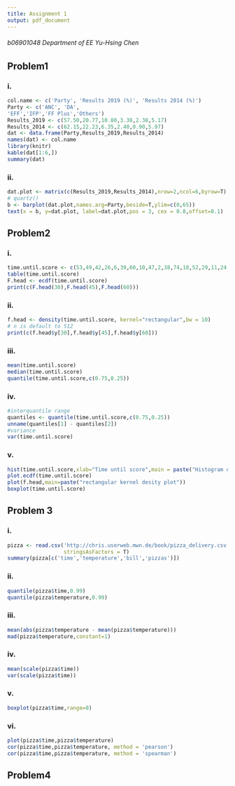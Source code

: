 ```yaml
---
title: Assignment 1
output: pdf_document
---
```

###### b06901048 Department of EE Yu-Hsing Chen
## Problem1
### i.
```r
col.name <- c('Party', 'Results 2019 (%)', 'Results 2014 (%)')
Party <- c('ANC', 'DA',
'EFF','IFP','FF Plus','Others')
Results_2019 <- c(57.50,20.77,10.80,3.38,2.38,5.17)
Results_2014 <- c(62.15,22.23,6.35,2.40,0.90,5.97)
dat <- data.frame(Party,Results_2019,Results_2014)
names(dat) <- col.name
library(knitr)
kable(dat[1:6,])
summary(dat)
```

### ii.
```r
dat.plot <- matrix(c(Results_2019,Results_2014),nrow=2,ncol=6,byrow=T)
# quartz()
b <- barplot(dat.plot,names.arg=Party,beside=T,ylim=c(0,65))
text(x = b, y=dat.plot, label=dat.plot,pos = 3, cex = 0.8,offset=0.1)
```

## Problem2

### i.

```r
time.until.score <- c(53,49,42,26,6,39,60,10,47,2,38,74,18,52,29,11,24,21,57,42,37,17,12,18, 77,25,30,2,84,20,47,15,31,11,27,95,68,42,20,15,75,27,8,31,5,4,60,30,2)
table(time.until.score)
F.head <- ecdf(time.until.score)
print(c(F.head(30),F.head(45),F.head(60)))
```

### ii.

```r
f.head <- density(time.until.score, kernel="rectangular",bw = 10)
# n is default to 512
print(c(f.head$y[30],f.head$y[45],f.head$y[60]))
```

### iii.

```r
mean(time.until.score)
median(time.until.score)
quantile(time.until.score,c(0.75,0.25))
```

### iv.
```r
#interquantile range
quantiles <- quantile(time.until.score,c(0.75,0.25))
unname(quantiles[1] - quantiles[2])
#variance
var(time.until.score)
```

### v.
```r
hist(time.until.score,xlab="Time until score",main = paste("Histogram of" , "Time until score"))
plot.ecdf(time.until.score)
plot(f.head,main=paste("rectangular kernel desity plot"))
boxplot(time.until.score)
```

## Problem 3

### i.

```r
pizza <- read.csv('http://chris.userweb.mwn.de/book/pizza_delivery.csv',
                  stringsAsFactors = T)
summary(pizza[c('time','temperature','bill','pizzas')])
```

### ii.

```r
quantile(pizza$time,0.99)
quantile(pizza$temperature,0.99)
```


### iii.

```r
mean(abs(pizza$temperature - mean(pizza$temperature)))
mad(pizza$temperature,constant=1)
```

### iv.

```r
mean(scale(pizza$time))
var(scale(pizza$time))
```

### v.

```r
boxplot(pizza$time,range=0)
```

### vi.

```r
plot(pizza$time,pizza$temperature)
cor(pizza$time,pizza$temperature, method = 'pearson')
cor(pizza$time,pizza$temperature, method = 'spearman')
```

## Problem4
